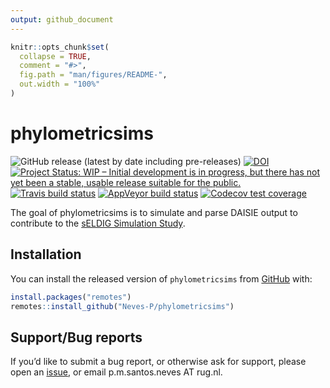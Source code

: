 ```yaml
---
output: github_document
---
```


<!-- README.md is generated from README.Rmd. Please edit that file -->

```r
knitr::opts_chunk$set(
  collapse = TRUE,
  comment = "#>",
  fig.path = "man/figures/README-",
  out.width = "100%"
)
```

# phylometricsims

<!-- badges: start -->
![GitHub release (latest by date including pre-releases)](https://img.shields.io/github/v/release/Neves-P/phylometricsims?include_prereleases)
[![DOI](https://zenodo.org/badge/DOI/10.5281/zenodo.4034884.svg)](https://doi.org/10.5281/zenodo.4034884)
[![Project Status: WIP – Initial development is in progress, but there has not yet been a stable, usable release suitable for the public.](https://www.repostatus.org/badges/latest/wip.svg)](https://www.repostatus.org/#wip)
[![Travis build status](https://travis-ci.com/Neves-P/phylometricsims.svg?branch=master)](https://travis-ci.com/Neves-P/phylometricsims)
[![AppVeyor build status](https://ci.appveyor.com/api/projects/status/github/Neves-P/phylometricsims?branch=master&svg=true)](https://ci.appveyor.com/project/Neves-P/phylometricsims)
[![Codecov test coverage](https://codecov.io/gh/Neves-P/phylometricsims/branch/master/graph/badge.svg)](https://codecov.io/gh/Neves-P/phylometricsims?branch=master)
<!-- badges: end -->

The goal of phylometricsims is to simulate and parse DAISIE output to contribute to the [sELDIG Simulation Study](https://github.com/sELDIG/SimulationStudy).

## Installation

You can install the released version of `phylometricsims` from [GitHub](https://github.com/Neves-P/phylometricsims) with:

``` r
install.packages("remotes")
remotes::install_github("Neves-P/phylometricsims")
```

## Support/Bug reports

If you'd like to submit a bug report, or otherwise ask for support, please open an [issue](https://github.com/Neves-P/phylometricsims/issues), or email p.m.santos.neves AT rug.nl.

